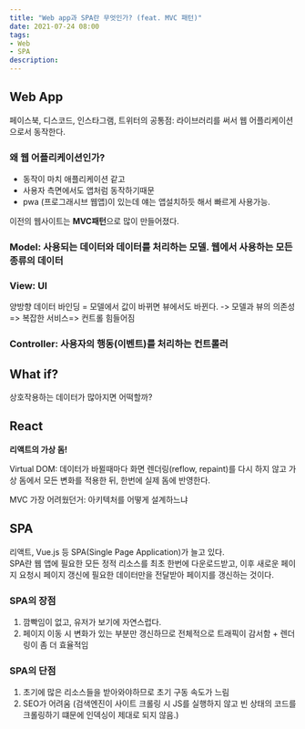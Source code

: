 ```yaml
---
title: "Web app과 SPA란 무엇인가? (feat. MVC 패턴)"
date: 2021-07-24 08:00
tags:
- Web
- SPA
description: 
---
```


## Web App

페이스북, 디스코드, 인스타그램, 트위터의 공통점: 라이브러리를 써서 웹 어플리케이션으로서 동작한다.

### 왜 웹 어플리케이션인가?

- 동작이 마치 애플리케이션 같고
- 사용자 측면에서도 앱처럼 동작하기때문
- pwa (프로그래시브 웹앱)이 있는데 얘는 앱설치하듯 해서 빠르게 사용가능.

이전의 웹사이트는 **MVC패턴**으로 많이 만들어졌다.

### Model: 사용되는 데이터와 데이터를 처리하는 모델. 웹에서 사용하는 모든 종류의 데이터

### View: UI

양방향 데이터 바인딩 = 모델에서 값이 바뀌면 뷰에서도 바뀐다. -> 모델과 뷰의 의존성 => 복잡한 서비스=> 컨트롤 힘들어짐

### Controller: 사용자의 행동(이벤트)를 처리하는 컨트롤러

## What if?

상호작용하는 데이터가 많아지면 어떡할까?

## React

**리액트의 가상 돔!**

Virtual DOM: 데이터가 바뀔때마다 화면 렌더링(reflow, repaint)를 다시 하지 않고 가상 돔에서 모든 변화를 적용한 뒤, 한번에 실제 돔에 반영한다.

MVC 가장 어려웠던거: 아키텍처를 어떻게 설계하느냐

## SPA

리액트, Vue.js 등 SPA(Single Page Application)가 늘고 있다.  
SPA란 웹 앱에 필요한 모든 정적 리소스를 최초 한번에 다운로드받고, 이후 새로운 페이지 요청시 페이지 갱신에 필요한 데이터만을 전달받아 페이지를 갱신하는 것이다.

### SPA의 장점

1. 깜빡임이 없고, 유저가 보기에 자연스럽다.
2. 페이지 이동 시 변화가 있는 부분만 갱신하므로 전체적으로 트래픽이 감서함 + 렌더링이 좀 더 효율적임

### SPA의 단점

1. 초기에 많은 리소스들을 받아와야하므로 초기 구동 속도가 느림
2. SEO가 어려움 (검색엔진이 사이트 크롤링 시 JS를 실행하지 않고 빈 상태의 코드를 크롤링하기 떄문에 인덱싱이 제대로 되지 않음.)
